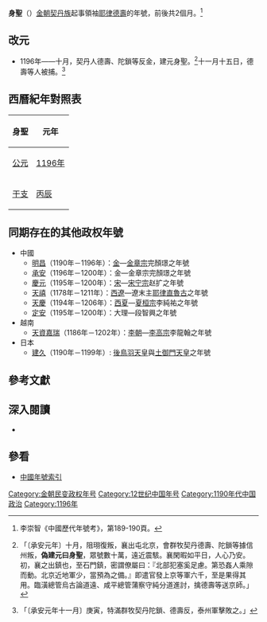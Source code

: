 {{Eranamebox|年号=身聖
|起讫时间= 1196年十月－十一月
|政权= 
|帝王= [[耶律德寿|耶律德寿]]
|历时= 2個月
|timeline= <timeline>
ImageSize  = width:200 height:50
PlotArea   = width:180 height:30 left:10 bottom:20
TimeAxis   = orientation:horizontal
DateFormat = yyyy
Period     = from:1115 till:1234
AlignBars  = early
ScaleMajor = increment:20 start:1115
Colors =
  id:canvas value:rgb(1,1,0.85)
BackgroundColors = canvas:canvas
PlotData =
  width:15 color:black
  bar:era from:start till:end
  bar:era from:1196 till:1196 color:red
</timeline>
|说明= <span style="color: red">身聖</span>在'''金朝'''时期的位置。
}}
'''身聖'''（{{kj|1196年|十月||十一月}}）[[金朝|金朝]][[契丹族|契丹族]]起事領袖[[耶律德壽|耶律德壽]]的年號，前後共2個月。<ref>李崇智《中國歷代年號考》，第189-190頁。</ref>

==改元==
*1196年——十月，契丹人德壽、陀鎖等反金，建元身聖。<ref>{{cite wikisource|title=金史列傳第三十二|last=脫脫|wslink=zh:金史/卷94}}「〔承安元年〕十月，阻珝復叛，襄出屯北京，會群牧契丹德壽、陀鎖等據信州叛，'''偽建元曰身聖'''，眾號數十萬，遠近震駭。襄閑暇如平日，人心乃安。初，襄之出鎮也，至石門鎮，密謂僚屬曰：『北部犯塞奚足慮。第恐姦人乘隙而動。北京近地軍少，當預為之備。』即遣官發上京等軍六千，至是果得其用。臨潢總管烏古論道遠、咸平總管蒲察守純分道進討，擒德壽等送京師。」</ref>十一月十五日，德壽等人被捕。<ref>{{cite wikisource|title=金史本紀第十章宗二|last=脫脫|wslink=zh:金史/卷10}}「〔承安元年十一月〕庚寅，特滿群牧契丹陀鎖、德壽反，泰州軍擊敗之。」</ref>

==西曆紀年對照表==
{| class="wikitable"  style="text-align:center;"
!身聖!!元年
|-
![[公元|公元]]
|[[1196年|1196年]]
|-
![[干支|干支]]
|[[丙辰|丙辰]] 
|}

==同期存在的其他政权年號==
*中國
**[[明昌|明昌]]（1190年－1196年）：[[金朝|金]]—[[金章宗|金章宗]]完顏璟之年號
**[[承安_(金朝)|承安]]（1196年－1200年）：金—金章宗完顏璟之年號
**[[慶元_(年號)|慶元]]（1195年－1200年）：[[南宋|宋]]—[[宋宁宗|宋宁宗]]赵扩之年號
**[[天禧_(西遼)|天禧]]（1178年－1211年）：[[西遼|西遼]]—遼末主[[耶律直魯古|耶律直魯古]]之年號
**[[天慶_(西夏)|天慶]]（1194年－1206年）：[[西夏|西夏]]—[[夏桓宗|夏桓宗]]李純祐之年號
**[[定安_(年號)|定安]]（1195年－1200年）：大理—段智興之年號
*越南
**[[天資嘉瑞|天資嘉瑞]]（1186年－1202年）：[[李朝_(越南)|李朝]]—[[李高宗|李高宗]]李龍翰之年號
*日本
**[[建久|建久]]（1190年－1199年）: [[後鳥羽天皇|後鳥羽天皇]]與[[土御門天皇|土御門天皇]]之年號

==參考文獻==
{{Reflist|2}}

==深入閱讀==
<div>
*{{Cite book|author=李崇智|title=中國歷代年號考|format=|url=|date=2004年12月|publisher=中華書局|location=北京|id=ISBN 7101025129}}
</div>

==參看==
*[[中国年号列表#金朝|中國年號索引]]

{{金朝年號}}

[[Category:金朝民变政权年号|Category:金朝民变政权年号]]
[[Category:12世纪中国年号|Category:12世纪中国年号]]
[[Category:1190年代中国政治|Category:1190年代中国政治]]
[[Category:1196年|Category:1196年]]